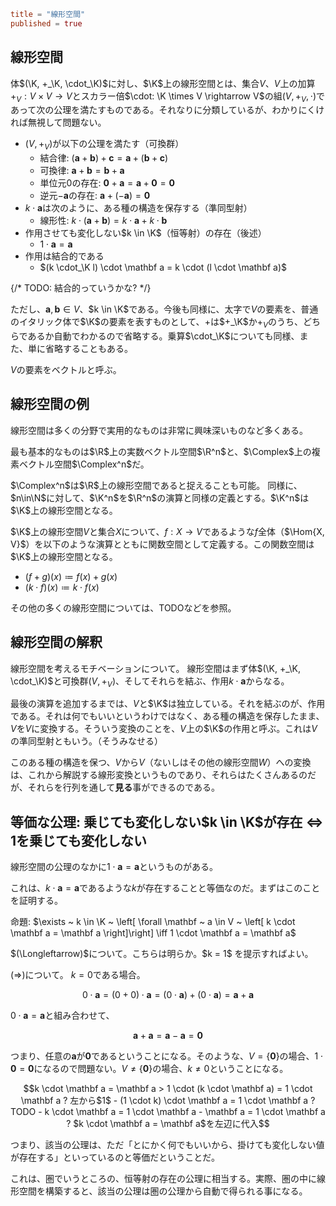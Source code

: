 ```toml
title = "線形空間"
published = true
```

## 線形空間

体$(\K, +_\K, \cdot_\K)$に対し、$\K$上の線形空間とは、集合$V$、$V$上の加算$+_V: V \times V \rightarrow V$とスカラー倍$\cdot: \K \times V \rightarrow V$の組$(V, +_V, \cdot)$であって次の公理を満たすものである。それなりに分類しているが、わかりにくければ無視して問題ない。

- $(V, +_V)$が以下の公理を満たす（可換群）
  - 結合律: $(\mathbf a + \mathbf b) + \mathbf c = \mathbf a + (\mathbf b + \mathbf c)$
  - 可換律: $\mathbf a + \mathbf b = \mathbf b + \mathbf a$
  - 単位元$0$の存在: $\mathbf 0 + \mathbf a = \mathbf a + \mathbf 0 = \mathbf 0$
  - 逆元$-\mathbf a$の存在: $\mathbf a + (-\mathbf a) = \mathbf 0$
- $k \cdot \mathbf a$は次のように、ある種の構造を保存する（準同型射）
  - 線形性: $k \cdot (\mathbf a + \mathbf b) = k \cdot \mathbf a + k \cdot \mathbf b$
- 作用させても変化しない$k \in \K$（恒等射）の存在（後述）
  - $1 \cdot \mathbf a = \mathbf a$
- 作用は結合的である
  - $(k \cdot_\K l) \cdot \mathbf a = k \cdot (l \cdot \mathbf a)$

{/* TODO: 結合的っていうかな? */}

ただし、$\mathbf a , \mathbf b \in V$、$k \in \K$である。今後も同様に、太字で$V$の要素を、普通のイタリック体で$\K$の要素を表すものとして、$+$は$+_\K$か$+_V$のうち、どちらであるか自動でわかるので省略する。乗算$\cdot_\K$についても同様、また、単に省略することもある。

$V$の要素をベクトルと呼ぶ。

## 線形空間の例

線形空間は多くの分野で実用的なものは非常に興味深いものなど多くある。

最も基本的なものは$\R$上の実数ベクトル空間$\R^n$と、$\Complex$上の複素ベクトル空間$\Complex^n$だ。

$\Complex^n$は$\R$上の線形空間であると捉えることも可能。
同様に、$n\in\N$に対して、$\K^n$を$\R^n$の演算と同様の定義とする。$\K^n$は$\K$上の線形空間となる。

$\K$上の線形空間$V$と集合$X$について、$f: X \rightarrow V$であるような$f$全体（$\Hom{X, V}$）を以下のような演算とともに関数空間として定義する。この関数空間は$\K$上の線形空間となる。

- $(f + g)(x) \coloneqq f(x) + g(x)$
- $(k \cdot f)(x) \coloneqq k \cdot f(x)$

その他の多くの線形空間については、TODOなどを参照。

## 線形空間の解釈

線形空間を考えるモチベーションについて。
線形空間はまず体$(\K, +_\K, \cdot_\K)$と可換群$(V, +_V)$、そしてそれらを結ぶ、作用$k \cdot \mathbf a$からなる。

最後の演算を追加するまでは、$V$と$\K$は独立している。それを結ぶのが、作用である。それは何でもいいというわけではなく、ある種の構造を保存したまま、$V$を$V$に変換する。そういう変換のことを、$V$上の$\K$の作用と呼ぶ。これは$V$の準同型射ともいう。（そうみなせる）

このある種の構造を保つ、$V$から$V$（ないしはその他の線形空間$W$）への変換は、これから解説する線形変換というものであり、それらはたくさんあるのだが、それらを行列を通して**見る**事ができるのである。

## 等価な公理: 乗じても変化しない$k \in \K$が存在 $\iff$ $1$を乗じても変化しない

線形空間の公理のなかに$1 \cdot \mathbf a = \mathbf a$というものがある。

これは、$k \cdot \mathbf a = \mathbf a$であるような$k$が存在することと等価なのだ。まずはこのことを証明する。

命題: $\exists ~ k \in \K ~ \left[ \forall \mathbf ~ a \in V ~ \left[ k \cdot \mathbf a = \mathbf a \right]\right] \iff 1 \cdot \mathbf a = \mathbf a$

<Prove>
$(\Longleftarrow)$について。こちらは明らか。$k = 1$ を提示すればよい。

$(\Longrightarrow)$について。
$k = 0$である場合。

```math trans1
 0 \cdot \mathbf a
= (0 + 0) \cdot \mathbf a
= (0 \cdot \mathbf a) + (0 \cdot \mathbf a)
= \mathbf a + \mathbf a
```

$0 \cdot \mathbf a = \mathbf a$と組み合わせて、

```math trans1
  \mathbf a + \mathbf a = \mathbf a
-
  \mathbf a = \mathbf 0
```

つまり、任意の$\mathbf a$が$\mathbf 0$であるということになる。そのような、$V = \{\mathbf 0\}$の場合、$1 \cdot \mathbf 0 = \mathbf 0$になるので問題ない。$V \neq \{\mathbf 0\}$の場合、$k \neq 0$ということになる。

```math trans1
k \cdot \mathbf a = \mathbf a
> 1 \cdot (k \cdot \mathbf a) = 1 \cdot \mathbf a
? 左から$1$
- (1 \cdot k) \cdot \mathbf a = 1 \cdot \mathbf a
? TODO
- k \cdot \mathbf a = 1 \cdot \mathbf a
- \mathbf a = 1 \cdot \mathbf a
? $k \cdot \mathbf a = \mathbf a$を左辺に代入
```

</Prove>

つまり、該当の公理は、ただ「とにかく何でもいいから、掛けても変化しない値が存在する」といっているのと等価だということだ。

これは、圏でいうところの、恒等射の存在の公理に相当する。実際、圏の中に線形空間を構築すると、該当の公理は圏の公理から自動で得られる事になる。
